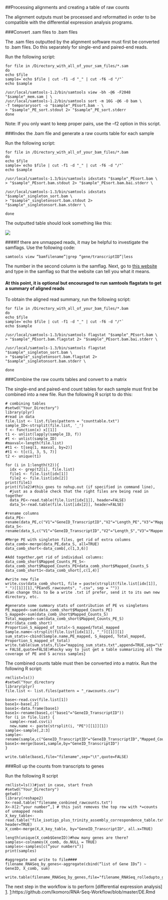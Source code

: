 ##Processing alignments and creating a table of raw counts

The alignment outputs must be processed and reformatted in order to be compatible with the differential expression analysis programs.

###Convert .sam files to .bam files

The .sam files outputted by the alignment software must first be converted to .bam files. Do this separately for single-end and paired-end reads.

Run the following script:

```
for file in /Directory_with_all_of_your_sam_files/*.sam
do
echo $file
sample=`echo $file | cut -f1 -d "_" | cut -f6 -d "/"` 
echo $sample

/usr/local/samtools-1.2/bin/samtools view -bh -@6 -F2048 "$sample"_mem.sam | \
/usr/local/samtools-1.2/bin/samtools sort -m 16G -@6 -O bam \
-T temporarysort -o "$sample"_PEsort.bam - \
> "$sample"_PE_sort.stdout 2> "$sample"_PE_sort.stderr
done

```
Note: If you only want to keep proper pairs, use the –f2 option in this script.

###Index the .bam file and generate a raw counts table for each sample

Run the following script:

```
for file in /Directory_with_all_of_your_bam_files/*.bam
do
echo $file
sample=`echo $file | cut -f1 -d "_" | cut -f6 -d "/"` 
echo $sample

/usr/local/samtools-1.3/bin/samtools idxstats "$sample"_PEsort.bam \
> "$sample"_PEsort.bam.stdout 2> "$sample"_PEsort.bam.bai.stderr \

/usr/local/samtools-1.3/bin/samtools idxstats "$sample"_singleton_sort.bam \
> "$sample"_singletonsort.bam.stdout 2> "$sample"_singletonsort.bam.stderr \

done
```

The outputted table should look something like this:

![](https://github.com/lkomoro/RNA-Seq-Workflow/blob/master/index_table.jpg)

####If there are unmapped reads, it may be helpful to investigate the samflags. Use the following code:

```
samtools view “bamfilename”|grep “gene/transcriptID”|less

```
The number in the second column is the samflag. Next, go to [this website][1] and type in the samflag so that the website can tell you what it means.

[1]: https://broadinstitute.github.io/picard/explain-flags.html

#### At this point, it is optional but encouraged to run samtools flagstats to get a summary of aligned reads

To obtain the aligned read summary, run the following script:

```
for file in /Directory_with_all_of_your_bam_files/*.bam
do
echo $file
sample=`echo $file | cut -f1 -d "_" | cut -f6 -d "/"` 
echo $sample

/usr/local/samtools-1.3/bin/samtools flagstat "$sample"_PEsort.bam \
> "$sample"_PEsort.bam.flagstat 2> "$sample"_PEsort.bam.bai.stderr \

/usr/local/samtools-1.3/bin/samtools flagstat "$sample"_singleton_sort.bam \
> "$sample"_singletonsort.bam.flagstat 2> "$sample"_singletonsort.bam.stderr \

done
```

###Combine the raw counts tables and convert to a matrix

The single-end and paired-end count tables for each sample must first be combined into a new file. Run the following R script to do this:

```
# combining tables
#setwd("Your_Directory")
library(plyr)
#read in data
file.list <- list.files(pattern = "counttable.txt")
sample_ID<-strsplit(file.list, '_')
f <- function(x) x[[1]]
t1 <- unlist(lapply(sample_ID, f))
#t <- unlist(sample_ID)
#maxval<-length(file.list)
#t1 <- t[seq(1, maxval, by=2)]
#t1 <- t[c(1, 3, 5, 7)]  
t2 <- unique(t1)  

for (i in 1:length(t2)){
  idx <- grep(t2[i], file.list)
  file1 <- file.list[idx[1]]
  file2 <- file.list[idx[2]]
print(file1)
print(file2)#this goes to nohup.out (if specified in command line),
  #just as a double check that the right files are being read in together
  data_PE<-read.table(file.list[idx[1]], header=FALSE)
  data_S<-read.table(file.list[idx[2]], header=FALSE)

#rename columns
data_PE<-rename(data_PE,c("V1"="GeneID_TranscriptID","V2"="Length_PE","V3"="Mapped_Counts_PE","V4"="Unmapped_Counts_PE"))
data_S<-rename(data_S,c("V1"="GeneID_TranscriptID","V2"="Length_S","V3"="Mapped_Counts_S","V4"="Unmapped_Counts_S"))

#Merge PE with singleton files, get rid of extra columns
data_comb<-merge(data_PE,data_S, all=TRUE)
data_comb_short<-data_comb[,c(1,3,6)]

#Add together,get rid of individual columns:
data_comb_short$Mapped_Counts_PE_S<-data_comb_short$Mapped_Counts_PE+data_comb_short$Mapped_Counts_S
data_comb_short1<-data_comb_short[,c(1,4)]

#write new file
write.csv(data_comb_short1, file = paste(strsplit(file.list[idx[1]], "_")[[1]][1],"PEandS_rawcounts", ".csv", sep = ""))
#can change this to be a write .txt if prefer, send it to its own new directory, etc.

#generate some summary stats of contribution of PE vs singletons
PE_mapped<-sum(data_comb_short$Mapped_Counts_PE)
S_mapped<-sum(data_comb_short$Mapped_Counts_S)
Total_mapped<-sum(data_comb_short$Mapped_Counts_PE_S)
#str(data_comb_short)
Proportion_S_mapped_of_total<-S_mapped/Total_mapped
Sample.name<-strsplit(file.list[idx[1]], "_")[[1]][1]
sum_stats<-cbind(Sample.name,PE_mapped, S_mapped, Total_mapped, Proportion_S_mapped_of_total)
write.table(sum_stats,file="mapping_sum_stats.txt",append=TRUE,sep="\t",col.names = FALSE,quote=FALSE)#hacky way to just get a table summarizing all the coverage of PE and S across samples}
```

The combined counts table must then be converted into a matrix. Run the following R script:

```
rm(list=ls())
#setwd("Your_directory
library(plyr)
file.list <- list.files(pattern = "_rawcounts.csv")

base<-read.csv(file.list[1])
base1<-base[,2]
base1<-data.frame(base1)
base1<-rename(base1,c("base1"="GeneID_TranscriptID")) 
for (i in file.list) {
  sample<-read.csv(i)
  new.name <- paste(strsplit(i, "PE")[[1]][1])
sample<-sample[,2:3]
sample<-rename(sample,c("GeneID_TranscriptID"="GeneID_TranscriptID","Mapped_Counts_PE_S"=new.name))
base1<-merge(base1,sample,by="GeneID_TranscriptID")
}

write.table(base1,file="filename",sep="\t",quote=FALSE)
```
###Roll up  the counts from transcripts to genes

Run the following R script

```
rm(list=ls())#just in case, start fresh
#setwd("Your_Directory") 
getwd()
library(reshape2)
X<-read.table("filename_conbined_rawcounts.txt")
X<-X[2:”your number”,] # this just removes the top row with *=counts of unmapped reads
X_key_table<-read.table("file_isotigs_plus_trinity_assembly_correspondence_table.txt", header=TRUE)
X_comb<-merge(X,X_key_table, by="GeneID_TranscriptID", all.x=TRUE)

length(unique(X_comb$GeneID))#how many genes are there?
samples<-colnames(X_comb, do.NULL = TRUE)
samples<-samples[c(“your numbers”)]
print(samples)

#aggregate and write to file####
filename_RNASeq_by_genes<-aggregate(cbind(“list of Gene IDs”) ~ GeneID, X_comb, sum)

write.table(filename_RNASeq_by_genes,file="filename_RNASeq_rolledupto_genes.txt",sep="\t",quote=FALSE)
```

The next step in the workflow is to perform [differential expression analysis] [1].
[1]:https://github.com/lkomoro/RNA-Seq-Workflow/blob/master/DE.Rmd
